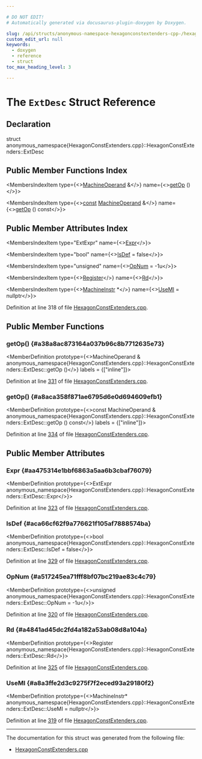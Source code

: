 ```yaml
---

# DO NOT EDIT!
# Automatically generated via docusaurus-plugin-doxygen by Doxygen.

slug: /api/structs/anonymous-namespace-hexagonconstextenders-cpp-/hexagonconstextenders/extdesc
custom_edit_url: null
keywords:
  - doxygen
  - reference
  - struct
toc_max_heading_level: 3

---
```





# The `ExtDesc` Struct Reference

<DoxygenPage pluginConfig={pluginConfig}>



## Declaration

<CodeBlock>struct anonymous_namespace{HexagonConstExtenders.cpp}::HexagonConstExtenders::ExtDesc</CodeBlock>

## Public Member Functions Index

<MembersIndex>

<MembersIndexItem
  type={<><a href="/docs/api/classes/llvm/machineoperand">MachineOperand</a> &amp;</>}
  name={<><a href="#a38a8ac873164a037b96c8b7712635e73">getOp</a> ()</>}>
</MembersIndexItem>

<MembersIndexItem
  type={<><a href="/docs/api/files/lib/lib/target/lib/target/aarch64/aarch64promoteconstant-cpp/#a90f8350fecae261c25be85d38b451bff">const</a> <a href="/docs/api/classes/llvm/machineoperand">MachineOperand</a> &amp;</>}
  name={<><a href="#a8aca358f871ae6795d6e0d694609efb1">getOp</a> () const</>}>
</MembersIndexItem>

</MembersIndex>

## Public Member Attributes Index

<MembersIndex>

<MembersIndexItem
  type="ExtExpr"
  name={<><a href="#aa475314e1bbf6863a5aa6b3cbaf76079">Expr</a></>}>
</MembersIndexItem>

<MembersIndexItem
  type="bool"
  name={<><a href="#aca66cf62f9a776621f105af7888574ba">IsDef</a> = false</>}>
</MembersIndexItem>

<MembersIndexItem
  type="unsigned"
  name={<><a href="#a517245ea71fff8bf07bc219ae83c4c79">OpNum</a> = -1u</>}>
</MembersIndexItem>

<MembersIndexItem
  type={<><a href="/docs/api/files/lib/lib/transforms/lib/transforms/utils/mem2reg-cpp/#a6fde3eb6ca09ddf2fd76432176d817bb">Register</a></>}
  name={<><a href="#a4841ad45dc2fd4a182a53ab08d8a104a">Rd</a></>}>
</MembersIndexItem>

<MembersIndexItem
  type={<><a href="/docs/api/classes/llvm/machineinstr">MachineInstr</a> &#42;</>}
  name={<><a href="#a8a3ffe2d3c9275f7f2eced93a29180f2">UseMI</a> = nullptr</>}>
</MembersIndexItem>

</MembersIndex>


Definition at line 318 of file <a href="/docs/api/files/lib/lib/target/lib/target/hexagon/hexagonconstextenders-cpp">HexagonConstExtenders.cpp</a>.

<SectionDefinition>

## Public Member Functions

### getOp() {#a38a8ac873164a037b96c8b7712635e73}

<MemberDefinition
  prototype={<>MachineOperand &amp; anonymous&#95;namespace&#123;HexagonConstExtenders.cpp&#125;::HexagonConstExtenders::ExtDesc::getOp ()</>}
  labels = {["inline"]}>

Definition at line <a href="/docs/api/files/lib/lib/target/lib/target/hexagon/hexagonconstextenders-cpp/#l00331">331</a> of file <a href="/docs/api/files/lib/lib/target/lib/target/hexagon/hexagonconstextenders-cpp">HexagonConstExtenders.cpp</a>.
</MemberDefinition>

### getOp() {#a8aca358f871ae6795d6e0d694609efb1}

<MemberDefinition
  prototype={<>const MachineOperand &amp; anonymous&#95;namespace&#123;HexagonConstExtenders.cpp&#125;::HexagonConstExtenders::ExtDesc::getOp () const</>}
  labels = {["inline"]}>

Definition at line <a href="/docs/api/files/lib/lib/target/lib/target/hexagon/hexagonconstextenders-cpp/#l00334">334</a> of file <a href="/docs/api/files/lib/lib/target/lib/target/hexagon/hexagonconstextenders-cpp">HexagonConstExtenders.cpp</a>.
</MemberDefinition>

</SectionDefinition>

<SectionDefinition>

## Public Member Attributes

### Expr {#aa475314e1bbf6863a5aa6b3cbaf76079}

<MemberDefinition
  prototype={<>ExtExpr anonymous&#95;namespace&#123;HexagonConstExtenders.cpp&#125;::HexagonConstExtenders::ExtDesc::Expr</>}>

Definition at line <a href="/docs/api/files/lib/lib/target/lib/target/hexagon/hexagonconstextenders-cpp/#l00323">323</a> of file <a href="/docs/api/files/lib/lib/target/lib/target/hexagon/hexagonconstextenders-cpp">HexagonConstExtenders.cpp</a>.
</MemberDefinition>

### IsDef {#aca66cf62f9a776621f105af7888574ba}

<MemberDefinition
  prototype={<>bool anonymous&#95;namespace&#123;HexagonConstExtenders.cpp&#125;::HexagonConstExtenders::ExtDesc::IsDef = false</>}>

Definition at line <a href="/docs/api/files/lib/lib/target/lib/target/hexagon/hexagonconstextenders-cpp/#l00329">329</a> of file <a href="/docs/api/files/lib/lib/target/lib/target/hexagon/hexagonconstextenders-cpp">HexagonConstExtenders.cpp</a>.
</MemberDefinition>

### OpNum {#a517245ea71fff8bf07bc219ae83c4c79}

<MemberDefinition
  prototype={<>unsigned anonymous&#95;namespace&#123;HexagonConstExtenders.cpp&#125;::HexagonConstExtenders::ExtDesc::OpNum = -1u</>}>

Definition at line <a href="/docs/api/files/lib/lib/target/lib/target/hexagon/hexagonconstextenders-cpp/#l00320">320</a> of file <a href="/docs/api/files/lib/lib/target/lib/target/hexagon/hexagonconstextenders-cpp">HexagonConstExtenders.cpp</a>.
</MemberDefinition>

### Rd {#a4841ad45dc2fd4a182a53ab08d8a104a}

<MemberDefinition
  prototype={<>Register anonymous&#95;namespace&#123;HexagonConstExtenders.cpp&#125;::HexagonConstExtenders::ExtDesc::Rd</>}>

Definition at line <a href="/docs/api/files/lib/lib/target/lib/target/hexagon/hexagonconstextenders-cpp/#l00325">325</a> of file <a href="/docs/api/files/lib/lib/target/lib/target/hexagon/hexagonconstextenders-cpp">HexagonConstExtenders.cpp</a>.
</MemberDefinition>

### UseMI {#a8a3ffe2d3c9275f7f2eced93a29180f2}

<MemberDefinition
  prototype={<>MachineInstr&#42; anonymous&#95;namespace&#123;HexagonConstExtenders.cpp&#125;::HexagonConstExtenders::ExtDesc::UseMI = nullptr</>}>

Definition at line <a href="/docs/api/files/lib/lib/target/lib/target/hexagon/hexagonconstextenders-cpp/#l00319">319</a> of file <a href="/docs/api/files/lib/lib/target/lib/target/hexagon/hexagonconstextenders-cpp">HexagonConstExtenders.cpp</a>.
</MemberDefinition>

</SectionDefinition>

<hr/>

The documentation for this struct was generated from the following file:

<ul>
<li><a href="/docs/api/files/lib/lib/target/lib/target/hexagon/hexagonconstextenders-cpp">HexagonConstExtenders.cpp</a></li>
</ul>

</DoxygenPage>
